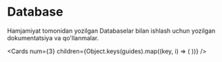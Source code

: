 
# Database

Hamjamiyat tomonidan yozilgan Databaselar bilan ishlash uchun yozilgan dokumentatsiya va qo'llanmalar.

<Cards
  num={3}
  children={Object.keys(guides).map((key, i) => (
    <Card
      key={i}
      title={guides[key].title}
      description={guides[key].description}
      icon={guides[key].icon}
      href={guides[key].href}
    />
  ))}
/>
